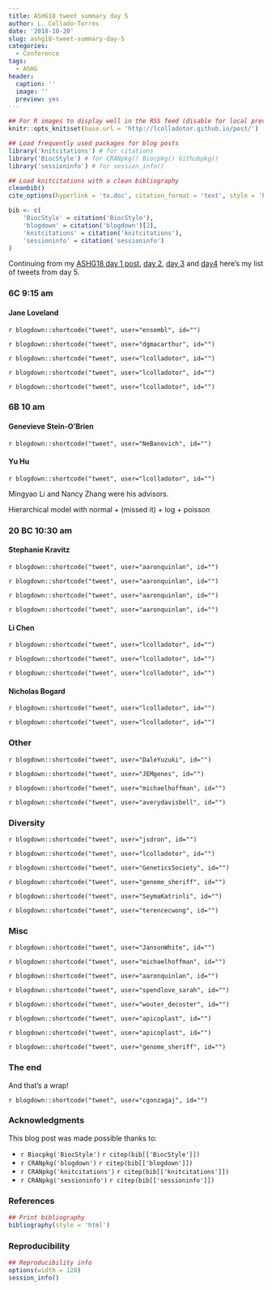 ```yaml
---
title: ASHG18 tweet summary day 5
author: L. Collado-Torres
date: '2018-10-20'
slug: ashg18-tweet-summary-day-5
categories:
  - Conference
tags:
  - ASHG
header:
  caption: ''
  image: ''
  preview: yes
---
```


```r
## For R images to display well in the RSS feed (disable for local preview)
knitr::opts_knit$set(base.url = 'http://lcolladotor.github.io/post/')

## Load frequently used packages for blog posts
library('knitcitations') # for citations
library('BiocStyle') # for CRANpkg() Biocpkg() Githubpkg()
library('sessioninfo') # for session_info()

## Load knitcitations with a clean bibliography
cleanbib()
cite_options(hyperlink = 'to.doc', citation_format = 'text', style = 'html')

bib <- c(
    'BiocStyle' = citation('BiocStyle'),
    'blogdown' = citation('blogdown')[2],
    'knitcitations' = citation('knitcitations'),
    'sessioninfo' = citation('sessioninfo')
)
```


Continuing from my [ASHG18 day 1 post](http://lcolladotor.github.io/2018/10/16/ashg18-tweet-summary-day-1/#.W8gWEBNKg0o), [day 2](http://lcolladotor.github.io/2018/10/17/ashg18-tweet-summary-day-2/#.W8ggNxNKg0o), [day 3](http://lcolladotor.github.io/2018/10/18/ashg18-tweet-summary-day-3/#.W8mYLxNKg0o) and [day4](http://lcolladotor.github.io/2018/10/19/ashg18-tweet-summary-day-4/#.W8qdTRNKg0o) here's my list of tweets from day 5.

### 6C 9:15 am

#### Jane Loveland


`r blogdown::shortcode("tweet", user="ensembl", id="")`

`r blogdown::shortcode("tweet", user="dgmacarthur", id="")`

`r blogdown::shortcode("tweet", user="lcolladotor", id="")`

`r blogdown::shortcode("tweet", user="lcolladotor", id="")`

`r blogdown::shortcode("tweet", user="lcolladotor", id="")`



### 6B 10 am

#### Genevieve Stein-O’Brien

`r blogdown::shortcode("tweet", user="NeBanovich", id="")`

#### Yu Hu

`r blogdown::shortcode("tweet", user="lcolladotor", id="")`

Mingyao Li and Nancy Zhang were his advisors. 

Hierarchical model with normal + (missed it) + log + poisson


### 20 BC 10:30 am

#### Stephanie Kravitz


`r blogdown::shortcode("tweet", user="aaronquinlan", id="")`

`r blogdown::shortcode("tweet", user="aaronquinlan", id="")`

`r blogdown::shortcode("tweet", user="aaronquinlan", id="")`

`r blogdown::shortcode("tweet", user="aaronquinlan", id="")`


#### Li Chen


`r blogdown::shortcode("tweet", user="lcolladotor", id="")`

`r blogdown::shortcode("tweet", user="lcolladotor", id="")`

`r blogdown::shortcode("tweet", user="lcolladotor", id="")`


#### Nicholas Bogard


`r blogdown::shortcode("tweet", user="lcolladotor", id="")`

`r blogdown::shortcode("tweet", user="lcolladotor", id="")`


### Other


`r blogdown::shortcode("tweet", user="DaleYuzuki", id="")`

`r blogdown::shortcode("tweet", user="JEMgenes", id="")`

`r blogdown::shortcode("tweet", user="michaelhoffman", id="")`

`r blogdown::shortcode("tweet", user="averydavisbell", id="")`



### Diversity 


`r blogdown::shortcode("tweet", user="jsdron", id="")`

`r blogdown::shortcode("tweet", user="lcolladotor", id="")`

`r blogdown::shortcode("tweet", user="GeneticsSociety", id="")`

`r blogdown::shortcode("tweet", user="genome_sheriff", id="")`

`r blogdown::shortcode("tweet", user="SeymaKatrinli", id="")`

`r blogdown::shortcode("tweet", user="terencecwong", id="")`



### Misc


`r blogdown::shortcode("tweet", user="JansonWhite", id="")`

`r blogdown::shortcode("tweet", user="michaelhoffman", id="")`

`r blogdown::shortcode("tweet", user="aaronquinlan", id="")`

`r blogdown::shortcode("tweet", user="spendlove_sarah", id="")`

`r blogdown::shortcode("tweet", user="wouter_decoster", id="")`

`r blogdown::shortcode("tweet", user="apicoplast", id="")`

`r blogdown::shortcode("tweet", user="apicoplast", id="")`

`r blogdown::shortcode("tweet", user="genome_sheriff", id="")`


### The end

And that's a wrap!

`r blogdown::shortcode("tweet", user="cgonzagaj", id="")`

### Acknowledgments


This blog post was made possible thanks to:

* `r Biocpkg('BiocStyle')` `r citep(bib[['BiocStyle']])`
* `r CRANpkg('blogdown')` `r citep(bib[['blogdown']])`
* `r CRANpkg('knitcitations')` `r citep(bib[['knitcitations']])`
* `r CRANpkg('sessioninfo')` `r citep(bib[['sessioninfo']])`

### References

```r
## Print bibliography
bibliography(style = 'html')
```

### Reproducibility

```r
## Reproducibility info
options(width = 120)
session_info()
```
